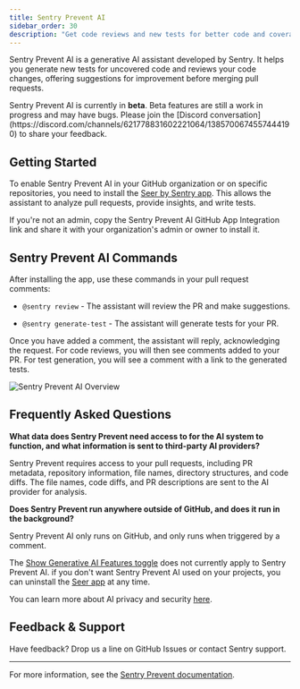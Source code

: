 ```yaml
---
title: Sentry Prevent AI
sidebar_order: 30
description: "Get code reviews and new tests for better code and coverage using Sentry Prevent AI."
---
```


Sentry Prevent AI is a generative AI assistant developed by Sentry. It helps you generate new tests for uncovered code and reviews your code changes, offering suggestions for improvement before merging pull requests.

<Alert>
  Sentry Prevent AI is currently in <strong>beta</strong>. Beta features are still a work in progress and may have bugs. Please join the [Discord conversation](https://discord.com/channels/621778831602221064/1385700674557444190) to share your feedback.
</Alert>

## Getting Started

To enable Sentry Prevent AI in your GitHub organization or on specific repositories, you need to install the [Seer by Sentry app](https://github.com/apps/seer-by-sentry). This allows the assistant to analyze pull requests, provide insights, and write tests.

If you're not an admin, copy the Sentry Prevent AI GitHub App Integration link and share it with your organization's admin or owner to install it.

## Sentry Prevent AI Commands

After installing the app, use these commands in your pull request comments:

-  `@sentry review` - The assistant will review the PR and make suggestions.

- `@sentry generate-test` - The assistant will generate tests for your PR.

Once you have added a comment, the assistant will reply, acknowledging the request. For code reviews, you will then see comments added to your PR. For test generation, you will see a comment with a link to the generated tests.

![Sentry Prevent AI Overview](./img/sentry-prevent-review.png)

## Frequently Asked Questions

**What data does Sentry Prevent need access to for the AI system to function, and what information is sent to third-party AI providers?**

Sentry Prevent requires access to your pull requests, including PR metadata, repository information, file names, directory structures, and code diffs. The file names, code diffs, and PR descriptions are sent to the AI provider for analysis.

**Does Sentry Prevent run anywhere outside of GitHub, and does it run in the background?**

Sentry Prevent AI only runs on GitHub, and only runs when triggered by a comment. 

The [Show Generative AI Features toggle](https://sentry.io/orgredirect/organizations/:orgslug/settings/#hideAiFeatures) does not currently apply to Sentry Prevent AI. if you don't want Sentry Prevent AI used on your projects, you can uninstall the [Seer app](https://github.com/apps/seer-by-sentry) at any time.

You can learn more about AI privacy and security [here](/product/ai-in-sentry/ai-privacy-and-security/).

## Feedback & Support

Have feedback? Drop us a line on GitHub Issues or contact Sentry support.

---

For more information, see the [Sentry Prevent documentation](https://docs.sentry.io/).